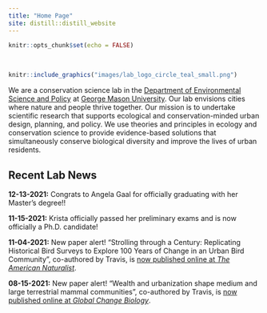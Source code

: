 ```yaml
---
title: "Home Page"
site: distill::distill_website
---
```


```r
knitr::opts_chunk$set(echo = FALSE)
```

<style>
d-title, d-byline {
  display: none
}
</style>

<br>

```r
knitr::include_graphics("images/lab_logo_circle_teal_small.png")
```

We are a conservation science lab in the [Department of Environmental Science and Policy](https://science.gmu.edu/academics/departments-units/environmental-science-policy) at [George Mason University](https://www2.gmu.edu/). Our lab envisions cities where nature and people thrive together. Our mission is to undertake scientific research that supports ecological and conservation-minded urban design, planning, and policy. We use theories and principles in ecology and conservation science to provide evidence-based solutions that simultaneously conserve biological diversity and improve the lives of urban residents.

<h2>Recent Lab News</h2>

**12-13-2021:** Congrats to Angela Gaal for officially graduating with her Master's degree!!

**11-15-2021:** Krista officially passed her preliminary exams and is now officially a Ph.D. candidate!

**11-04-2021:** New paper alert! "Strolling through a Century: Replicating Historical Bird Surveys to Explore 100 Years of Change in an Urban Bird Community", co-authored by Travis, is [now published online at *The American Naturalist*](https://www.journals.uchicago.edu/doi/10.1086/717052).

**08-15-2021:** New paper alert! "Wealth and urbanization shape medium and large terrestrial mammal communities", co-authored by Travis, is [now published online at *Global Change Biology*](https://onlinelibrary.wiley.com/doi/full/10.1111/gcb.15800).

